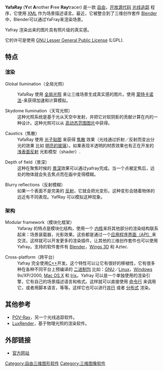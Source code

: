 {{unreferenced|time=2012-02-03T12:11:59+00:00}}
{{Infobox_Software |
  logo = |
  screenshot = |
  caption = |
  name = YafaRay |
  developer = Alejandro Conty Estévez |
  latest_release_version = 0.1.1 |
  latest_release_date = 2009年6月23日 |
  operating_system = [[Cross-platform|Cross-platform]] |
  genre = [[Raytracer|Raytracer]] |
  license = [[GNU_Lesser_General_Public_License|LGPL]] |
  website = [http://www.yafray.org/ www.yafray.org] |
}}
<!-- 檔案不存在 [[File:Yafaray_example_image.camera.jpg|250px]]製作的擬真圖像]] -->
'''YafaRay''' ('''Y'''et '''A'''nother '''F'''ree '''Ray'''tracer) 是一款 [[free_software|自由]]，[[open_source|开放源代码]] [[ray_tracing|光线追踪]] 程序，它使用 [[XML|XML]] 作为场景描述语言。最近，它被整合到了三维创作套件 [[Blender|Blender]]中，Blender可以通过YaFray来渲染场景。

Yafray 渲染出来的图片具有照片级的真实感。  

它的许可是使用 [[GNU_Lesser_General_Public_License|GNU Lesser General Public License]] (LGPL).

== 特点 ==
=== 渲染 ===
;Global Ilumination（全局光照）
	
:YafaRay 使用 [[global_illumination|全局光照]] 来让三维场景生成真实感的图片。使用 [[Monte_Carlo_method|蒙特卡诺法]]-来获得加速和计算模拟。

;Skydome Ilumination（天穹光照）
:这种光照系统是基于光从天空中发射，并把它对软阴影的贡献计算在内的一种设计。这种光照可以从 [[High_dynamic_range_imaging|高动态范围图片]]中获得。

;Caustics（焦散）
:YafaRay 使用 [[photon_mapping|光子贴图]] 来获得 [[Caustic_(optics)|焦散]] 效果（光线通过折射／反射而变出分光的效果 比如 [[burning-glass|明亮的玻璃]]）。如果表现半透明的材质效果也有正在开发的 [[subsurface_scattering|浅表面反射]] 光影模型（shader）.

;Depth of field（景深）
:这种在聚焦时候的 [[depth_of_field|景深]]效果可以通过yafray完成。当一个点被定焦后，远处的物体就会失去焦点而在画中变得模糊。

;Blurry reflections（反射模糊）
:如果一个表面不是完美的 [[Reflection_(physics)|反射]]，它就会把光变形。这种变形会随着物体的远近有不同表现。YafRay 可以模拟这种现象。

=== 架构 ===
;Modular framework（模块化框架）
:Yafaray 的特点是模块化结构，使用一个 [[kernel_(computer_science)|内核]]来将其他部分的渲染结构联系起来：场景装载器，光影效果。这些都是通过一个[[Application_Programming_Interface|应用程序界面（API）]]来交流，这样就可以开发更多的渲染插件，让其他的三维创作套件也可以使用 Yafray。支持的软件套件有 [[Blender|Blender]]，[[Wings_3D|Wings 3D]] 和 Aztec.

;Cross-platform（跨平台）
:Yafray 完全使用[[C++|C++]]开发。这个特性可以让它有很好的移植性，它有很多种在各种不同平台上预编译的 [[binaries|二进制包]] 比如：[[GNU|GNU]]／[[Linux|Linux]]，[[Microsoft_Windows|Windows]] 9x/XP/2000, [[Mac_OS_X|Mac OS X]] 和 [[Irix|Irix]]。Yafray 可以是一个单独使用的渲染引擎，它有自己的场景描述语言和格式。这样就可以直接使用 [[command_line|命令行]] 来调用它，或者用脚本语言，等等。这样它也可以进行[[parallel_computing|并行]] 或者 [[Distributed_computing|分布式]] 渲染。

== 其他参考 ==
* [[POV-Ray|POV-Ray]]，另一个光线追踪软件。
* [[LuxRender|LuxRender]]，基于物理光照的渲染软件。

== 外部链接 ==
* [http://www.yafray.org 官方网站] {{Wayback|url=http://www.yafray.org/ |date=20090309041231 }}

{{三維圖像軟體}}
[[Category:自由三维图形软件|Category:自由三维图形软件]]
[[Category:三维图像软件|Category:三维图像软件]]